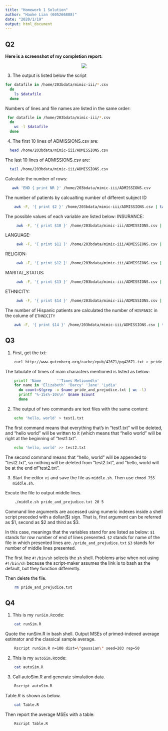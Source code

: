 ```yaml
---
title: "Homework 1 Solution"
author: "Haoke Lian (605266888)"
date: "2020/1/19"
output: html_document
---
```


## Q2

**Here is a screenshot of my completion report:**
<p align="center">
  <img src="./Completion Report.png">
</p>


3. The output is listed below the script
```bash
for datafile in /home/203bdata/mimic-iii/*.csv
  do
    ls $datafile
  done
```

Numbers of lines and file names are listed in the same order:
```bash
 for datafile in /home/203bdata/mimic-iii/*.csv
  do
    wc -l $datafile
  done
```

4. The first 10 lines of ADMISSIONS.csv are:
```bash
  head /home/203bdata/mimic-iii/ADMISSIONS.csv
```

The last 10 lines of ADMISSIONS.csv are:
```bash
  tail /home/203bdata/mimic-iii/ADMISSIONS.csv
```


Calculate the number of rows:
```bash
   awk 'END { print NR }' /home/203bdata/mimic-iii/ADMISSIONS.csv
```

The number of patients by calcualting number of different subject ID
```bash
    awk -F, '{ print $2 }' /home/203bdata/mimic-iii/ADMISSIONS.csv | tail -n +2 | sort | uniq | awk 'END {print NR}'
```

The possible values of each variable are listed below:
  INSURANCE: 
```bash
     awk -F, '{ print $10 }' /home/203bdata/mimic-iii/ADMISSIONS.csv | tail -n +2 | sort | uniq
```

  LANGUAGE: 
```bash
     awk -F, '{ print $11 }' /home/203bdata/mimic-iii/ADMISSIONS.csv | tail -n +2 | sort | uniq
```
  RELIGION: 
```bash
     awk -F, '{ print $12 }' /home/203bdata/mimic-iii/ADMISSIONS.csv | tail -n +2 | sort | uniq
```
  
  MARITAL_STATUS:
```bash
     awk -F, '{ print $13 }' /home/203bdata/mimic-iii/ADMISSIONS.csv | tail -n +2 | sort | uniq
```
 
  ETHNICITY:
```bash
     awk -F, '{ print $14 }' /home/203bdata/mimic-iii/ADMISSIONS.csv | tail -n +2 | sort | uniq
```
  
  The number of Hispanic patients are calculated the number of `HISPANIC` in the colume of `ETHNICITY`
```bash
    awk -F, '{ print $14 }' /home/203bdata/mimic-iii/ADMISSIONS.csv | tail -n +2 | sort | grep -o HISPANIC | wc -l
```




## Q3

1. First, get the txt:
```bash
    curl http://www.gutenberg.org/cache/epub/42671/pg42671.txt > pride_and_prejudice.txt
```

The tabulate of times of main characters mentioned is listed as below:
```bash
    printf 'Name       ''Times Metioned\n'
    for name in 'Elizabeth' 'Darcy' 'Jane' 'Lydia'
      do count=$(grep -o $name pride_and_prejudice.txt | wc -l)
      printf '%-15s%-10s\n' $name $count
      done
```

2. The output of two commands are text files with the same content:
```bash
    echo 'hello, world' > test1.txt
```
The first command means that everything that's in "test1.txt" will be deleted, and "hello world" will be written to it (which means that "hello world" will be right at the beginning of "test1.txt".

```bash
    echo 'hello, world' >> test2.txt
```
The second command means that "hello, world" will be appended to "test2.txt", so nothing will be deleted from "test2.txt", and "hello, world will be at the end of "test2.txt".

3. 
Start the editor `vi` and save the file as `middle.sh`. Then use `chmod 755 middle.sh`.

Excute the file to output middle lines.
```bash
    ./middle.sh pride_and_prejudice.txt 20 5
```

Command line arguments are accessed using numeric indexes inside a shell script preceded with a dollar($) sign. That is, first argument can be referred as $1, second as $2 and third as $3.

In this case, meanings that the variables stand for are listed as below:
`$1` stands for row number of end of lines presented. 
`$2` stands for name of the file in which presented lines are`./pride_and_prejudice.txt`
`$3` stands for number of middle lines presented. 

The first line `#!/bin/sh` selects the `sh` shell. Problems arise when not using `#!/bin/sh` because the script-maker assumes the link is to bash as the default, but they function differently.

Then delete the file.
```bash
    rm pride_and_prejudice.txt
```


## Q4

1. This is my `runSim.R`code:
```bash
    cat runSim.R
```

Quote the runSim.R in bash shell. Output MSEs of primed-indexed average estimator and the classical sample average.
```bash
    Rscript runSim.R n=100 dist=\"gaussian\" seed=203 rep=50
```

2. This is my `autoSim.R`code:
```bash
    cat autoSim.R
```

3. Call autoSim.R and generate simulation data.
```bash
    Rscript autoSim.R
````
Table.R is shown as below.
```bash
    cat Table.R
````

Then report the average MSEs with a table:
```bash
    Rscript Table.R
````